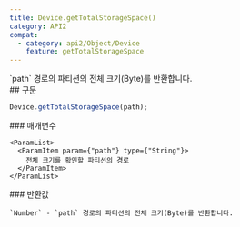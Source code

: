 ```yaml
---
title: Device.getTotalStorageSpace()
category: API2
compat:
  - category: api2/Object/Device
    feature: getTotalStorageSpace
---
```


<Section>
  `path` 경로의 파티션의 전체 크기(Byte)를 반환합니다.
</Section>
<Section>
  ## 구문

  ~~~js
  Device.getTotalStorageSpace(path);
  ~~~

  <Section>
    ### 매개변수

    <ParamList>
      <ParamItem param={"path"} type={"String"}>
        전체 크기를 확인할 파티션의 경로
      </ParamItem>
    </ParamList>
  </Section>
  <Section>
    ### 반환값

    `Number` - `path` 경로의 파티션의 전체 크기(Byte)를 반환합니다.
  </Section>
</Section>